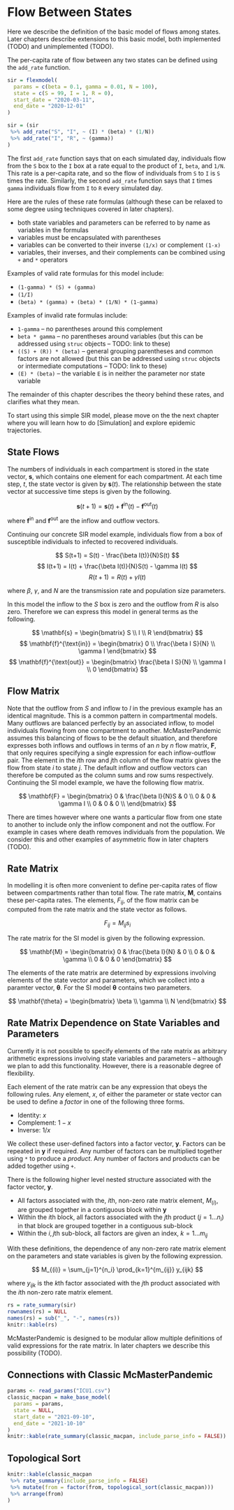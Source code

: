 # Flow Between States

Here we describe the definition of the basic model of flows among states. Later chapters describe extensions to this basic model, both implemented (TODO) and unimplemented (TODO).

The per-capita rate of flow between any two states can be defined using the `add_rate` function.

```r
sir = flexmodel(
  params = c(beta = 0.1, gamma = 0.01, N = 100),
  state = c(S = 99, I = 1, R = 0),
  start_date = "2020-03-11",
  end_date = "2020-12-01"
)
```


```r
sir = (sir
 %>% add_rate("S", "I", ~ (I) * (beta) * (1/N))
 %>% add_rate("I", "R", ~ (gamma))
)
```

The first `add_rate` function says that on each simulated day, individuals flow from the `S` box to the `I` box at a rate equal to the product of `I`, `beta`, and `1/N`. This rate is a per-capita rate, and so the flow of individuals from `S` to `I` is `S` times the rate. Similarly, the second `add_rate` function says that `I` times `gamma` individuals flow from `I` to `R` every simulated day.

Here are the rules of these rate formulas (although these can be relaxed to some degree using techniques covered in later chapters).

* both state variables and parameters can be referred to by name as variables in the formulas
* variables must be encapsulated with parentheses
* variables can be converted to their inverse `(1/x)` or complement `(1-x)`
* variables, their inverses, and their complements can be combined using `+` and `*` operators

Examples of valid rate formulas for this model include:

* `(1-gamma) * (S) + (gamma)`
* `(1/I)`
* `(beta) * (gamma) + (beta) * (1/N) * (1-gamma)`

Examples of invalid rate formulas include:

* `1-gamma` -- no parentheses around this complement
* `beta * gamma` -- no parentheses around variables (but this can be addressed using `struc` objects -- TODO: link to these)
* `((S) + (R)) * (beta)` -- general grouping parentheses and common factors are not allowed (but this can be addressed using `struc` objects or intermediate computations -- TODO: link to these)
* `(E) * (beta)` -- the variable `E` is in neither the parameter nor state variable


::: {.infobox .caution data-latex="{caution}"}
The remainder of this chapter describes the theory behind these rates, and clarifies what they mean.

To start using this simple SIR model, please move on the the next chapter where you will learn how to do [Simulation] and explore epidemic trajectories.
:::

## State Flows

The numbers of individuals in each compartment is stored in the state vector, $\mathbf{s}$, which contains one element for each compartment. At each time step, $t$, the state vector is given by $\mathbf{s}(t)$. The relationship between the state vector at successive time steps is given by the following.

$$
\mathbf{s}(t+1) = \mathbf{s}(t) + \mathbf{f}^{\text{in}}(t) - \mathbf{f}^{\text{out}}(t)
$$

where $\mathbf{f}^{\text{in}}$ and $\mathbf{f}^{\text{out}}$ are the inflow and outflow vectors.

Continuing our concrete SIR model example, individuals flow from a box of susceptible individuals to infected to recovered individuals.

$$
S(t+1) = S(t) - \frac{\beta I(t)}{N}S(t)
$$
$$
I(t+1) = I(t) + \frac{\beta I(t)}{N}S(t) - \gamma I(t)
$$
$$
R(t+1) = R(t) + \gamma I(t)
$$

where $\beta$, $\gamma$, and $N$ are the transmission rate and population size parameters.

In this model the inflow to the $S$ box is zero and the outflow from $R$ is also zero. Therefore we can express this model in general terms as the following.

$$
\mathbf{s} =
\begin{bmatrix}
S \\ I \\ R
\end{bmatrix}
$$
$$
\mathbf{f}^{\text{in}} = 
\begin{bmatrix}
0 \\ \frac{\beta I S}{N} \\ \gamma I
\end{bmatrix}
$$
$$
\mathbf{f}^{\text{out}} = 
\begin{bmatrix}
\frac{\beta I S}{N} \\ \gamma I \\ 0
\end{bmatrix}
$$

## Flow Matrix

Note that the outflow from $S$ and inflow to $I$ in the previous example has an identical magnitude. This is a common pattern in compartmental models. Many outflows are balanced perfectly by an associated inflow, to model individuals flowing from one compartment to another. McMasterPandemic assumes this balancing of flows to be the default situation, and therefore expresses both inflows and outflows in terms of an $n$ by $n$ flow matrix, $\mathbf{F}$, that only requires specifying a single expression for each inflow-outflow pair. The element in the $i$th row and $j$th column of the flow matrix gives the flow from state $i$ to state $j$. The default inflow and outflow vectors can therefore be computed as the column sums and row sums respectively. Continuing the SI model example, we have the following flow matrix.

$$
\mathbf{F} = 
\begin{bmatrix}
0 & \frac{\beta I}{N}S & 0 \\
0 & 0 & \gamma I \\
0 & 0 & 0 \\
\end{bmatrix}
$$

There are times however where one wants a particular flow from one state to another to include only the inflow component and not the outflow. For example in cases where death removes individuals from the population. We consider this and other examples of asymmetric flow in later chapters (TODO).

## Rate Matrix

In modelling it is often more convenient to define per-capita rates of flow between compartments rather than total flow. The rate matrix, $\mathbf{M}$, contains these per-capita rates. The elements, $F_{ij}$, of the flow matrix can be computed from the rate matrix and the state vector as follows.

$$
F_{ij} = M_{ij}s_i
$$

The rate matrix for the SI model is given by the following expression.

$$
\mathbf{M} = 
\begin{bmatrix}
0 & \frac{\beta I}{N} & 0 \\
0 & 0 & \gamma \\
0 & 0 & 0 
\end{bmatrix}
$$

The elements of the rate matrix are determined by expressions involving elements of the state vector and parameters, which we collect into a paramter vector, $\mathbf{\theta}$. For the SI model $\mathbf{\theta}$ contains two parameters.

$$
\mathbf{\theta} = \begin{bmatrix}
\beta \\
\gamma \\
N
\end{bmatrix}
$$

## Rate Matrix Dependence on State Variables and Parameters

Currently it is not possible to specify elements of the rate matrix as arbitrary arithmetic expressions involving state variables and parameters -- although we plan to add this functionality. However, there is a reasonable degree of flexibility.

Each element of the rate matrix can be any expression that obeys the following rules. Any element, $x$, of either the parameter or state vector can be used to define a *factor* in one of the following three forms.

-   Identity: $x$
-   Complement: $1-x$
-   Inverse: $1/x$

We collect these user-defined factors into a factor vector, $\mathbf{y}$. Factors can be repeated in $\mathbf{y}$ if required. Any number of factors can be multiplied together using `*` to produce a *product*. Any number of factors and products can be added together using `+`.

There is the following higher level nested structure associated with the factor vector, $\mathbf{y}$.

-   All factors associated with the, $i$th, non-zero rate matrix element, $M_{(i)}$, are grouped together in a contiguous block within $\mathbf{y}$
-   Within the $i$th block, all factors associated with the $j$th product ($j = 1 ... n_i$) in that block are grouped together in a contiguous sub-block
-   Within the $i,j$th sub-block, all factors are given an index, $k = 1 ... m_{ij}$

With these definitions, the dependence of any non-zero rate matrix element on the parameters and state variables is given by the following expression.

$$
M_{(i)} = \sum_{j=1}^{n_i} \prod_{k=1}^{m_{ij}} y_{ijk}
$$

where $y_{ijk}$ is the $k$th factor associated with the $j$th product associated with the $i$th non-zero rate matrix element.

```r
rs = rate_summary(sir)
rownames(rs) = NULL
names(rs) = sub("_", "-", names(rs))
knitr::kable(rs)
```


McMasterPandemic is designed to be modular allow multiple definitions of valid expressions for the rate matrix. In later chapters we describe this possibility (TODO).

## Connections with Classic McMasterPandemic

```r
params <- read_params("ICU1.csv")
classic_macpan = make_base_model(
  params = params,
  state = NULL,
  start_date = "2021-09-10",
  end_date = "2021-10-10"
)
knitr::kable(rate_summary(classic_macpan, include_parse_info = FALSE))
```

## Topological Sort

```r
knitr::kable(classic_macpan
 %>% rate_summary(include_parse_info = FALSE)
 %>% mutate(from = factor(from, topological_sort(classic_macpan)))
 %>% arrange(from)
)
```

